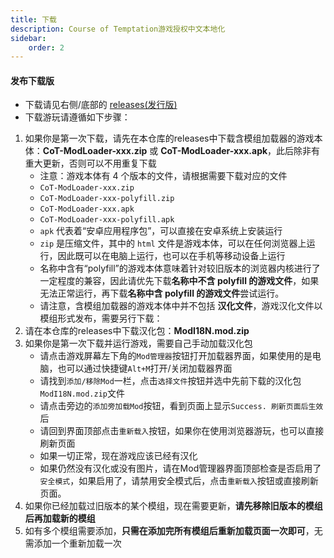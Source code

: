 ```yaml
---
title: 下载
description: Course of Temptation游戏授权中文本地化
sidebar:
    order: 2
---
```


#### 发布下载版
- 下载请见右侧/底部的 [releases(发行版)](https://github.com/BlackTeaPie/Course-of-Temptation-Chinese-Localization/releases/latest)
- 下载游玩请遵循如下步骤：
1. 如果你是第一次下载，请先在本仓库的releases中下载含模组加载器的游戏本体：__CoT-ModLoader-xxx.zip__ 或 __CoT-ModLoader-xxx.apk__，此后除非有重大更新，否则可以不用重复下载
    - 注意：游戏本体有 4 个版本的文件，请根据需要下载对应的文件
    - `CoT-ModLoader-xxx.zip`
    - `CoT-ModLoader-xxx-polyfill.zip`
    - `CoT-ModLoader-xxx.apk`
    - `CoT-ModLoader-xxx-polyfill.apk`
    - `apk` 代表着“安卓应用程序包”，可以直接在安卓系统上安装运行
    - `zip` 是压缩文件，其中的 `html` 文件是游戏本体，可以在任何浏览器上运行，因此既可以在电脑上运行，也可以在手机等移动设备上运行
    - 名称中含有“polyfill”的游戏本体意味着针对较旧版本的浏览器内核进行了一定程度的兼容，因此请优先下载**名称中不含 polyfill 的游戏文件**，如果无法正常运行，再下载**名称中含 polyfill 的游戏文件**尝试运行。
    - 请注意，含模组加载器的游戏本体中并不包括 __汉化文件__，游戏汉化文件以模组形式发布，需要另行下载：
2. 请在本仓库的releases中下载汉化包：__ModI18N.mod.zip__
3. 如果你是第一次下载并运行游戏，需要自己手动加载汉化包
    - 请点击游戏屏幕左下角的`Mod管理器`按钮打开加载器界面，如果使用的是电脑，也可以通过快捷键`Alt+M`打开/关闭加载器界面
    - 请找到`添加/移除Mod`一栏，点击`选择文件`按钮并选中先前下载的汉化包`ModI18N.mod.zip`文件
    - 请点击旁边的`添加旁加载Mod`按钮，看到页面上显示`Success. 刷新页面后生效`后
    - 请回到界面顶部点击`重新载入`按钮，如果你在使用浏览器游玩，也可以直接刷新页面
    - 如果一切正常，现在游戏应该已经有汉化
    - 如果仍然没有汉化或没有图片，请在Mod管理器界面顶部检查是否启用了`安全模式`，如果启用了，请禁用安全模式后，点击`重新载入`按钮或直接刷新页面。
4. 如果你已经加载过旧版本的某个模组，现在需要更新，__请先移除旧版本的模组后再加载新的模组__
5. 如有多个模组需要添加，__只需在添加完所有模组后重新加载页面一次即可__，无需添加一个重新加载一次

